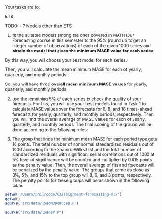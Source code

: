 Your tasks are to:

ETS:

TODO:
- ? Models other than ETS

1. fit the suitable models among the ones covered in MATH1307 Forecasting course in this semester to the 95% (round up to get an integer number of observations) 
of each of the given 1000 series 
and **obtain the model that gives the minimum MASE value for each series**. 

By this way, you will choose your best model for each series. 

Then, you will calculate the mean minimum MASE for each of yearly, quarterly, and monthly periods. 

So, you will have three **overall mean minimum MASE values** for yearly, quarterly, and monthly periods.

2. use the remaining 5% of each series to check the quality of your forecasts. For this, you will use your best models found in Task 1 to calculate MASE values over the forecasts for 6, 8, and 18 times-ahead forecasts for yearly, quarterly, and monthly periods, respectively. Then you will find the overall average of MASE values for each of yearly, quarterly, and monthly periods.
The final scoring of the groups will be done according to the following rules:

3. The group that finds the minimum mean MASE for each period type gets 10 points. The total number of nonnormal standardized residuals out of 1000 according to the Shapiro-Wilks test and the total number of standardized residuals with significant serial correlations out of 1000 at 5% level of significance will be counted and multiplied by 0.015 points as the penalty value. Then, the overall average of fits and forecasts will be penalized by the penalty value.
The groups that come as close as 3%, 5%, and 15% to the top group will 8, 6, and 3 points, respectively. The penalty points for these groups will be as shown in the following table.

```r
setwd('/Users/phil/code/03assignment-forecasting-m3/')
getwd()
source('src/data/loadM3Reduced.R')

source("src/data/loader.R")


```
